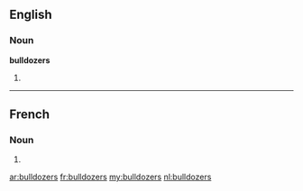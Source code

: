 ==English==

===Noun===
'''bulldozers'''

# {{plural of|[[bulldozer]]}}

----

==French==

===Noun===
{{infl|fr|plural}} {{m|p}}

# {{plural of|[[bulldozer#French|bulldozer]]|lang=fr}}

[[ar:bulldozers]]
[[fr:bulldozers]]
[[my:bulldozers]]
[[nl:bulldozers]]